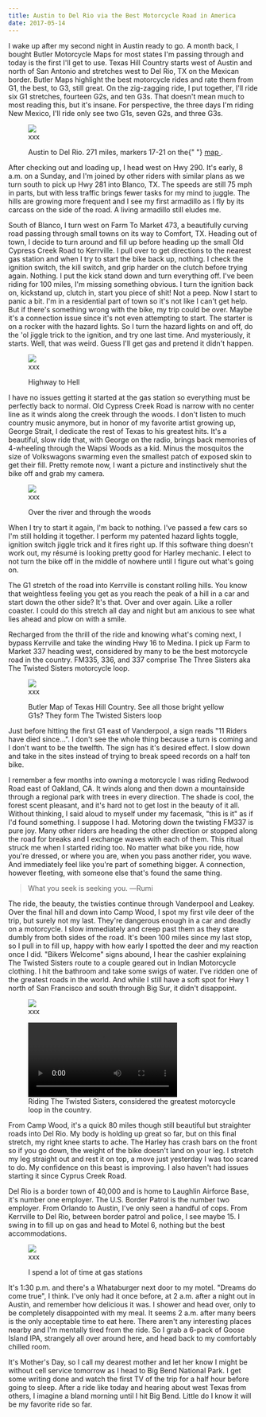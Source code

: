 ```yaml
---
title: Austin to Del Rio via the Best Motorcycle Road in America
date: 2017-05-14
---
```


I wake up after my second night in Austin ready to go. A month back, I bought Butler Motorcycle Maps for most states I'm passing through and today is the first I'll get to use. Texas Hill Country starts west of Austin and north of San Antonio and stretches west to Del Rio, TX on the Mexican border. Butler Maps highlight the best motorcycle rides and rate them from G1, the best, to G3, still great. On the zig-zagging ride, I put together, I'll ride six G1 stretches, fourteen G2s, and ten G3s. That doesn't mean much to most reading this, but it's insane. For perspective, the three days I'm riding New Mexico, I'll ride only see two G1s, seven G2s, and three G3s.

<figure>
  <img src="../assets/xxx.jpg" />
  <figcaption>xxx</figcaption>
</figure>

<figure class="centered">
  <div class="content-background">
    <div class="content-border">
      <div class="content-container">
        <img src="../../assets/day-8.png" alt="" />
      </div>
      <div class="caption-container">
        <figcaption class="caption">
          Austin to Del Rio. 271 miles, markers 17-21 on the{" "}
          <a target="_blank" href="https://www.rockywarren.com/posts/">
            map
          </a>
          .
        </figcaption>
      </div>
    </div>
  </div>
</figure>

After checking out and loading up, I head west on Hwy 290. It's early, 8 a.m. on a Sunday, and I'm joined by other riders with similar plans as we turn south to pick up Hwy 281 into Blanco, TX. The speeds are still 75 mph in parts, but with less traffic brings fewer tasks for my mind to juggle. The hills are growing more frequent and I see my first armadillo as I fly by its carcass on the side of the road. A living armadillo still eludes me.

South of Blanco, I turn west on Farm To Market 473, a beautifully curving road passing through small towns on its way to Comfort, TX. Heading out of town, I decide to turn around and fill up before heading up the small Old Cypress Creek Road to Kerrville. I pull over to get directions to the nearest gas station and when I try to start the bike back up, nothing. I check the ignition switch, the kill switch, and grip harder on the clutch before trying again. Nothing. I put the kick stand down and turn everything off. I've been riding for 100 miles, I'm missing something obvious. I turn the ignition back on, kickstand up, clutch in, start you piece of shit! Not a peep. Now I start to panic a bit. I'm in a residential part of town so it's not like I can't get help. But if there's something wrong with the bike, my trip could be over. Maybe it's a connection issue since it's not even attempting to start. The starter is on a rocker with the hazard lights. So I turn the hazard lights on and off, do the 'ol jiggle trick to the ignition, and try one last time. And mysteriously, it starts. Well, that was weird. Guess I'll get gas and pretend it didn't happen.

<figure>
  <img src="../assets/xxx.jpg" />
  <figcaption>xxx</figcaption>
</figure>

<figure class="centered">
  <div class="content-background" style="max-width:600px;">
    <div class="content-border">
      <div class="content-container">
        <img src="../../assets/fm666.jpeg" alt="" />
      </div>
      <div class="caption-container">
        <figcaption class="caption">Highway to Hell</figcaption>
      </div>
    </div>
  </div>
</figure>

I have no issues getting it started at the gas station so everything must be perfectly back to normal. Old Cypress Creek Road is narrow with no center line as it winds along the creek through the woods. I don't listen to much country music anymore, but in honor of my favorite artist growing up, George Strait, I dedicate the rest of Texas to his greatest hits. It's a beautiful, slow ride that, with George on the radio, brings back memories of 4-wheeling through the Wapsi Woods as a kid. Minus the mosquitos the size of Volkswagons swarming even the smallest patch of exposed skin to get their fill. Pretty remote now, I want a picture and instinctively shut the bike off and grab my camera.

<figure>
  <img src="../assets/xxx.jpg" />
  <figcaption>xxx</figcaption>
</figure>

<figure class="centered">
  <div class="content-background">
    <div class="content-border">
      <div class="content-container">
        <img src="../../assets/through-the-woods.jpeg" alt="" />
      </div>
      <div class="caption-container">
        <figcaption class="caption">
          Over the river and through the woods
        </figcaption>
      </div>
    </div>
  </div>
</figure>

When I try to start it again, I'm back to nothing. I've passed a few cars so I'm still holding it together. I perform my patented hazard lights toggle, ignition switch jiggle trick and it fires right up. If this software thing doesn't work out, my résumé is looking pretty good for Harley mechanic. I elect to not turn the bike off in the middle of nowhere until I figure out what's going on.

The G1 stretch of the road into Kerrville is constant rolling hills. You know that weightless feeling you get as you reach the peak of a hill in a car and start down the other side? It's that. Over and over again. Like a roller coaster. I could do this stretch all day and night but am anxious to see what lies ahead and plow on with a smile.

Recharged from the thrill of the ride and knowing what's coming next, I bypass Kerrville and take the winding Hwy 16 to Medina. I pick up Farm to Market 337 heading west, considered by many to be the best motorcycle road in the country. FM335, 336, and 337 comprise The Three Sisters aka The Twisted Sisters motorcycle loop.

<figure>
  <img src="../assets/xxx.jpg" />
  <figcaption>xxx</figcaption>
</figure>

<figure class="centered">
  <div class="content-background" style="max-width:600px;">
    <div class="content-border">
      <div class="content-container">
        <img src="../../assets/butler-map.jpeg" alt="" />
      </div>
      <div class="caption-container">
        <figcaption class="caption">
          Butler Map of Texas Hill Country. See all those bright yellow G1s?
          They form The Twisted Sisters loop
        </figcaption>
      </div>
    </div>
  </div>
</figure>

Just before hitting the first G1 east of Vanderpool, a sign reads "11 Riders have died since…". I don't see the whole thing because a turn is coming and I don't want to be the twelfth. The sign has it's desired effect. I slow down and take in the sites instead of trying to break speed records on a half ton bike.

I remember a few months into owning a motorcycle I was riding Redwood Road east of Oakland, CA. It winds along and then down a mountainside through a regional park with trees in every direction. The shade is cool, the forest scent pleasant, and it's hard not to get lost in the beauty of it all. Without thinking, I said aloud to myself under my facemask, "this is it" as if I'd found something. I suppose I had. Motoring down the twisting FM337 is pure joy. Many other riders are heading the other direction or stopped along the road for breaks and I exchange waves with each of them. This ritual struck me when I started riding too. No matter what bike you ride, how you're dressed, or where you are, when you pass another rider, you wave. And immediately feel like you're part of something bigger. A connection, however fleeting, with someone else that's found the same thing.

> What you seek is seeking you. ―Rumi

The ride, the beauty, the twisties continue through Vanderpool and Leakey. Over the final hill and down into Camp Wood, I spot my first vile deer of the trip, but surely not my last. They're dangerous enough in a car and deadly on a motorcycle. I slow immediately and creep past them as they stare dumbly from both sides of the road. It's been 100 miles since my last stop, so I pull in to fill up, happy with how early I spotted the deer and my reaction once I did. "Bikers Welcome" signs abound, I hear the cashier explaining The Twisted Sisters route to a couple geared out in Indian Motorcycle clothing. I hit the bathroom and take some swigs of water. I've ridden one of the greatest roads in the world. And while I still have a soft spot for Hwy 1 north of San Francisco and south through Big Sur, it didn't disappoint.

<figure>
  <img src="../assets/xxx.jpg" />
  <figcaption>xxx</figcaption>
</figure>

<figure class="centered">
  <div class="content-background" style="max-width:660px;">
    <div class="content-border">
      <div class="content-container">
        <video controls>
          <source src="../../assets/twisted-sisters.mov" type="video/mp4">
          Your browser does not support the video tag.
        </video>
      </div>
      <div class="caption-container">
        <figcaption class="caption">Riding The Twisted Sisters, considered the greatest motorcycle loop in the country.</figcaption>
      </div>
    </div>
  </div>
</figure>

From Camp Wood, it's a quick 80 miles though still beautiful but straighter roads into Del Rio. My body is holding up great so far, but on this final stretch, my right knee starts to ache. The Harley has crash bars on the front so if you go down, the weight of the bike doesn't land on your leg. I stretch my leg straight out and rest it on top, a move just yesterday I was too scared to do. My confidence on this beast is improving. I also haven't had issues starting it since Cyprus Creek Road.

Del Rio is a border town of 40,000 and is home to Laughlin Airforce Base, it's number one employer. The U.S. Border Patrol is the number two employer. From Orlando to Austin, I've only seen a handful of cops. From Kerrville to Del Rio, between border patrol and police, I see maybe 15. I swing in to fill up on gas and head to Motel 6, nothing but the best accommodations.

<figure>
  <img src="../assets/xxx.jpg" />
  <figcaption>xxx</figcaption>
</figure>

<figure class="centered">
  <div class="content-background" style="max-width:600px;">
    <div class="content-border">
      <div class="content-container">
        <img src="../../assets/tank-reflection.jpeg" alt="" />
      </div>
      <div class="caption-container">
        <figcaption class="caption">
          I spend a lot of time at gas stations
        </figcaption>
      </div>
    </div>
  </div>
</figure>

It's 1:30 p.m. and there's a Whataburger next door to my motel. "Dreams do come true", I think. I've only had it once before, at 2 a.m. after a night out in Austin, and remember how delicious it was. I shower and head over, only to be completely disappointed with my meal. It seems 2 a.m. after many beers is the only acceptable time to eat here. There aren't any interesting places nearby and I'm mentally tired from the ride. So I grab a 6-pack of Goose Island IPA, strangely all over around here, and head back to my comfortably chilled room.

It's Mother's Day, so I call my dearest mother and let her know I might be without cell service tomorrow as I head to Big Bend National Park. I get some writing done and watch the first TV of the trip for a half hour before going to sleep. After a ride like today and hearing about west Texas from others, I imagine a bland morning until I hit Big Bend. Little do I know it will be my favorite ride so far.
